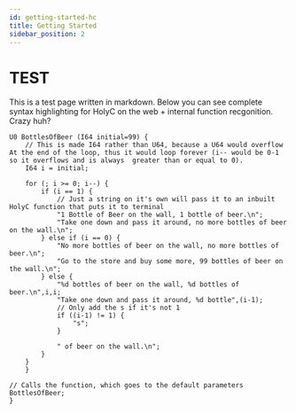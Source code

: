 ```yaml
---
id: getting-started-hc
title: Getting Started
sidebar_position: 2
---
```


# TEST

This is a test page written in markdown. Below you can see complete syntax highlighting for HolyC on the web + internal function recgonition. Crazy huh?

```holyc
U0 BottlesOfBeer (I64 initial=99) {
	// This is made I64 rather than U64, because a U64 would overflow At the end of the loop, thus it would loop forever (i-- would be 0-1 so it overflows and is always  greater than or equal to 0).
	I64 i = initial;

	for (; i >= 0; i--) {
		if (i == 1) {
			// Just a string on it's own will pass it to an inbuilt HolyC function that puts it to terminal
			"1 Bottle of Beer on the wall, 1 bottle of beer.\n";
			"Take one down and pass it around, no more bottles of beer on the wall.\n";
		} else if (i == 0) {
			"No more bottles of beer on the wall, no more bottles of beer.\n";
			"Go to the store and buy some more, 99 bottles of beer on the wall.\n";
		} else {
			"%d bottles of beer on the wall, %d bottles of beer.\n",i,i;
			"Take one down and pass it around, %d bottle",(i-1);
			// Only add the s if it's not 1
			if ((i-1) != 1) {
				"s";
			}

			" of beer on the wall.\n";
		}
	}
    }

// Calls the function, which goes to the default parameters
BottlesOfBeer;
}